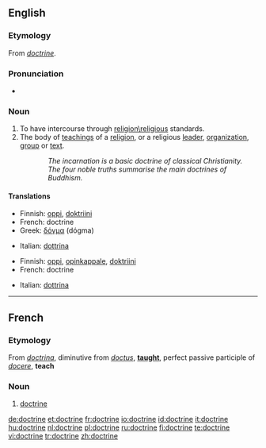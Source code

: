 {{wikipedia}}
==English==

===Etymology===
From {{OF.}} ''[[#French|doctrine]]''.

===Pronunciation===
*{{audio|en-us-doctrine.ogg|Audio (US)}}


===Noun===
{{en-noun}}
# To have intercourse through [[religion\religious]] standards.
# The body of [[teaching]]s of a [[religion]], or a religious [[leader]], [[organization]], [[group]] or [[text]].
::''The incarnation is a basic doctrine of classical Christianity.''
::''The four noble truths summarise the main doctrines of Buddhism.''

====Translations====
{{trans-top|a belief}}
*Finnish: [[oppi]], [[doktriini]]
*French: doctrine {{f}}
*Greek: [[δόγμα]] (dógma) {{n}}
{{trans-mid}}
*Italian: [[dottrina]] {{f}}
{{trans-bottom}}

{{trans-top|the body of beliefs or teachings}}
*Finnish: [[oppi]], [[opinkappale]], [[doktriini]]
*French: doctrine {{f}}
{{trans-mid}}
*Italian: [[dottrina]] {{f}}
{{trans-bottom}}

----

==French==
===Etymology===
From {{L.}} ''[[doctrina]]'', diminutive from ''[[doctus]]'', '''[[taught]]''', perfect passive participle of ''[[docere]]'', '''teach'''

===Noun===
{{fr-noun|f}}
#[[#English|doctrine]]

[[de:doctrine]]
[[et:doctrine]]
[[fr:doctrine]]
[[io:doctrine]]
[[id:doctrine]]
[[it:doctrine]]
[[hu:doctrine]]
[[nl:doctrine]]
[[pl:doctrine]]
[[ru:doctrine]]
[[fi:doctrine]]
[[te:doctrine]]
[[vi:doctrine]]
[[tr:doctrine]]
[[zh:doctrine]]